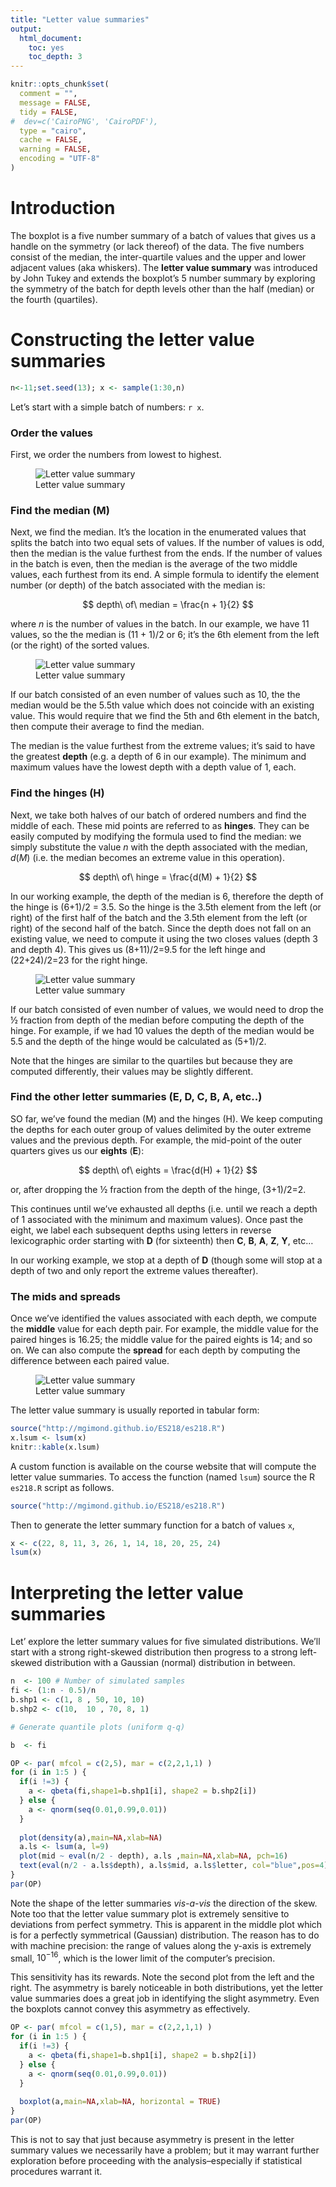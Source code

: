 ```yaml
---
title: "Letter value summaries"
output:
  html_document:
    toc: yes
    toc_depth: 3
---
```


```r
knitr::opts_chunk$set(
  comment = "",
  message = FALSE,
  tidy = FALSE,
#  dev=c('CairoPNG', 'CairoPDF'),
  type = "cairo",
  cache = FALSE,
  warning = FALSE,
  encoding = "UTF-8"
)
```

# Introduction

The boxplot is a five number summary of a batch of values that gives us a handle on the symmetry (or lack thereof) of the data. The five numbers consist of the median, the inter-quartile values and the upper and lower adjacent values (aka whiskers). The **letter value summary** was introduced by John Tukey and extends  the boxplot's 5 number summary by exploring the symmetry of the batch for depth levels other than the half (median) or the fourth (quartiles).

# Constructing the letter value summaries

```r
n<-11;set.seed(13); x <- sample(1:30,n)
```

Let's start with a simple batch of numbers: `r x`. 

### Order the values

First, we order the numbers from lowest to highest.

![Letter value summary](./img/letter_value_summary_a.png)

### Find the median (M)

Next, we find the median. It's the location in the enumerated values that splits the batch into two equal sets of values. If the number of values is odd, then the median is the value furthest from the ends. If the number of values in the batch is even, then the median is the average of the two middle values, each furthest from its end. A simple formula to identify the element number (or depth) of the batch associated with the median is:

$$
depth\ of\ median = \frac{n + 1}{2}
$$

where $n$ is the number of values in the batch. In our example, we have 11 values, so the the median is (11 + 1)/2 or 6; it's the 6th element from the left (or the right) of the sorted values. 

![Letter value summary](./img/letter_value_summary_median.png)

If our batch consisted of an even number of values such as 10, the the median would be the 5.5th value which does not coincide with an existing value. This would require that we find the 5th and 6th element in the batch, then compute their average to find the median.

The median is the value furthest from the extreme values; it's said to have the greatest **depth** (e.g. a depth of 6 in our example). The minimum and maximum values have the lowest depth with a depth value of 1, each. 



### Find the hinges (H)

Next, we take both halves of our batch of ordered numbers and find the middle of each. These mid points are referred to as **hinges**. They can be easily computed by modifying the formula used to find the median: we simply substitute the value $n$ with the depth associated with the median, $d(M)$ (i.e. the median becomes an extreme value in this operation).

$$
depth\ of\ hinge = \frac{d(M) + 1}{2}
$$

In our working example, the depth of the median is 6, therefore the depth of the hinge is (6+1)/2 = 3.5. So the hinge is the 3.5th element from the left (or right) of the first half of the batch and the 3.5th element from the left (or right) of the second half of the batch. Since the depth does not fall on an existing value, we need to compute it using the two closes values (depth 3 and depth 4). This gives us (8+11)/2=9.5 for the left hinge and (22+24)/2=23 for the right hinge.

![Letter value summary](./img/letter_value_summary_hinge.png)

If our batch consisted of even number of values, we would need to drop the ½ fraction from depth of the median before computing the depth of the hinge. For example, if we had 10 values the depth of the median would be 5.5 and the depth of the hinge would be calculated as (5+1)/2.

Note that the hinges are similar to the quartiles but because they are computed differently, their values may be slightly different.

### Find the other letter summaries (E, D, C, B, A, etc..)

SO far, we've found the median (M)  and the hinges (H). We keep computing the depths for each outer group of values delimited by the outer extreme values and the previous depth. For example, the mid-point of the outer quarters gives us our **eights** (**E**):

$$
depth\ of\ eights = \frac{d(H) + 1}{2}
$$

or, after dropping the ½ fraction from the depth of the hinge, (3+1)/2=2.

This continues until we've exhausted all depths (i.e. until we reach a depth of 1 associated with the minimum and maximum values). 
Once past the eight, we label each subsequent depths using   letters in reverse lexicographic order starting with **D** (for sixteenth) then **C**, **B**, **A**, **Z**, **Y**, etc... 

In our working example, we stop at a depth of **D** (though some will stop at a depth of two and only report the extreme values thereafter).

### The mids and spreads

Once we've identified the values associated with each depth, we compute the **middle** value for each depth pair. For example, the middle value for the paired hinges is 16.25; the middle value for the paired eights is 14; and so on. We can also compute the **spread** for each depth by computing the difference between each paired value.

![Letter value summary](./img/letter_value_summary_b.png)

The letter value summary is usually reported in tabular form:

```r
source("http://mgimond.github.io/ES218/es218.R")
x.lsum <- lsum(x)
knitr::kable(x.lsum)
```

A custom function is available on the course website that will compute the letter value summaries. To access the function (named `lsum`) source the R `es218.R` script as follows.

```r
source("http://mgimond.github.io/ES218/es218.R")
```

Then to generate the letter summary function for a batch of values `x`,

```r
x <- c(22, 8, 11, 3, 26, 1, 14, 18, 20, 25, 24)
lsum(x)
```

# Interpreting the letter value summaries

Let' explore the letter summary values for five simulated distributions. We'll start with a strong right-skewed distribution then progress to a strong left-skewed distribution with a  Gaussian (normal) distribution in between.

```r
n  <- 100 # Number of simulated samples
fi <- (1:n - 0.5)/n
b.shp1 <- c(1, 8 , 50, 10, 10)
b.shp2 <- c(10,  10 , 70, 8, 1)

# Generate quantile plots (uniform q-q)

b  <- fi

OP <- par( mfcol = c(2,5), mar = c(2,2,1,1) )
for (i in 1:5 ) {
  if(i !=3) {
    a <- qbeta(fi,shape1=b.shp1[i], shape2 = b.shp2[i])
  } else {
    a <- qnorm(seq(0.01,0.99,0.01))
  }
  
  plot(density(a),main=NA,xlab=NA)
  a.ls <- lsum(a, l=9)
  plot(mid ~ eval(n/2 - depth), a.ls ,main=NA,xlab=NA, pch=16)
  text(eval(n/2 - a.ls$depth), a.ls$mid, a.ls$letter, col="blue",pos=4)
}
par(OP)
```

Note the shape of the letter summaries *vis-a-vis* the direction of the skew. Note too that the letter value summary plot is extremely sensitive to deviations from perfect symmetry. This is apparent in the middle plot which is for a perfectly symmetrical (Gaussian) distribution. The reason has to do with machine precision: the range of values along the y-axis is extremely small, $10^{-16}$, which is the lower limit of the computer's precision. 

This sensitivity has its rewards. Note the second plot from the left and the right. The asymmetry is barely noticeable in both distributions, yet the letter value summaries does a great job in identifying the slight asymmetry. Even the boxplots cannot convey this asymmetry as effectively.

```r
OP <- par( mfcol = c(1,5), mar = c(2,2,1,1) )
for (i in 1:5 ) {
  if(i !=3) {
    a <- qbeta(fi,shape1=b.shp1[i], shape2 = b.shp2[i])
  } else {
    a <- qnorm(seq(0.01,0.99,0.01))
  }
  
  boxplot(a,main=NA,xlab=NA, horizontal = TRUE)
}
par(OP)
```

This is not to say that just because asymmetry is present in the letter summary values we necessarily have a problem; but it may warrant further exploration before proceeding with the analysis--especially if statistical procedures warrant it.
